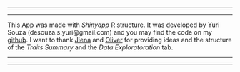 

___________________________________________________________________________________________________

___________________________________________________________________________________________________

This App was made with *Shinyapp* R structure. It was developed by Yuri Souza (desouza.s.yuri@gmail.com) and you may find the code on my [github](https://github.com/souzayuri/reseedproject). 
I want to thank [Jiena](https://github.com/jienagu/D3_folded_charts) and [Oliver](https://olivermelallen.com/) for providing ideas and the structure of the *Traits Summary* and the *Data Exploratoration* tab. 

___________________________________________________________________________________________________

___________________________________________________________________________________________________